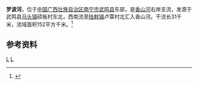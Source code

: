 {{Infobox River
  | river_name      = 罗波河
  | image_name      = 
  | image_size      = 
  | caption         = 
  | origin          = [[广西壮族自治区|广西壮族自治区]][[武鸣县|武鸣县]][[马头镇_(武鸣县)|马头镇]]硕板村
  | mouth           = 广西壮族自治区武鸣县[[陆斡镇|陆斡镇]]卢覃村北[[香山河_(武鸣河)|香山河]]
  | basin_countries = 广西武鸣县
  | length          = 31 km
  | elevation       = 
  | mouth_elevation = 
  | discharge       = 
  | watershed       = 152 km<sup>2</sup>
}}
'''罗波河'''，位于[[中国|中国]][[广西壮族自治区|广西壮族自治区]][[南宁市|南宁市]][[武鸣县|武鸣县]]东部，是[[香山河_(武鸣河)|香山河]]右岸支流，发源于武鸣县[[马头镇_(武鸣县)|马头镇]]硕板村东北，西南流至[[陆斡镇|陆斡镇]]卢覃村北汇入香山河。干流长31千米，流域面积152平方千米。<ref name="中国河湖大典">{{cite book zh |author=《[[中国河湖大典|中国河湖大典]]》编纂委员会 |title=《中国河湖大典·珠江卷》 |format=M|edition=1 |location=北京 |publisher=中国水利水电出版社 |date=2013年1月 |pages=143页 |id= ISBN 978-7-5170-0561-2}}</ref>

==参考资料==
{{reflist}}

[[Category:右江水系|L]]
[[Category:广西河流|L]]